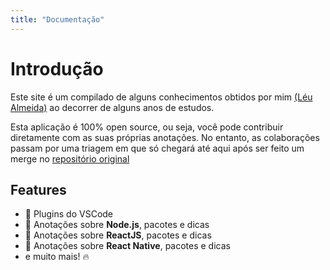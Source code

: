 ```yaml
---
title: "Documentação"
---
```


# Introdução

Este site é um compilado de alguns conhecimentos obtidos por mim <a href="https://github.com/LeuAlmeida" target="_blank">(Léu Almeida)</a> ao decorrer de alguns anos de estudos.

Esta aplicação é 100% open source, ou seja, você pode contribuir diretamente com as suas próprias anotações. No entanto, as colaborações passam por uma triagem em que só chegará até aqui após ser feito um merge no <a href="https://github.com/leualmeida/personal.settings" target="_blank">repositório original</a>

## Features

- 💅 Plugins do VSCode
- 📗 Anotações sobre **Node.js**, pacotes e dicas
- 📘 Anotações sobre **ReactJS**, pacotes e dicas
- 📕 Anotações sobre **React Native**, pacotes e dicas
- e muito mais! 🔥
